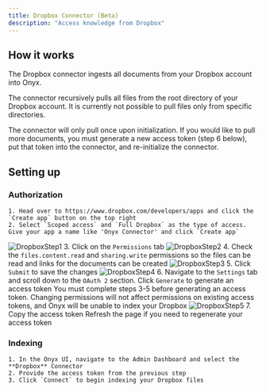 ```yaml
---
title: Dropbox Connector (Beta)
description: "Access knowledge from Dropbox"
---
```


## How it works

The Dropbox connector ingests all documents from your Dropbox account into Onyx.

The connector recursively pulls all files from the root directory of your Dropbox account. It is currently not possible to pull files only from specific directories.

The connector will only pull once upon initialization. If you would like to pull more documents, you must generate a new access token (step 6 below), put that token into the connector, and re-initialize the connector.

## Setting up

### Authorization

    1. Head over to https://www.dropbox.com/developers/apps and click the `Create app` button on the top right
    2. Select `Scoped access` and `Full Dropbox` as the type of access. Give your app a name like 'Onyx Connector' and click `Create app`

![DropboxStep1](/assets/images/connectors/dropbox/dropbox-connector-1.png) 3. Click on the `Permissions` tab
![DropboxStep2](/assets/images/connectors/dropbox/dropbox-connector-2.png) 4. Check the `files.content.read` and `sharing.write` permissions so the files can be read and links for the documents can be created
![DropboxStep3](/assets/images/connectors/dropbox/dropbox-connector-3.png) 5. Click `Submit` to save the changes
![DropboxStep4](/assets/images/connectors/dropbox/dropbox-connector-4.png) 6. Navigate to the `Settings` tab and scroll down to the `OAuth 2` section. Click `Generate` to generate an access token
<Warning>You must complete steps 3-5 before generating an access token. Changing permissions will not affect permissions on existing access tokens, and Onyx will be unable to index your Dropbox</Warning>
![DropboxStep5](/assets/images/connectors/dropbox/dropbox-connector-5.png) 7. Copy the access token
<Info>Refresh the page if you need to regenerate your access token</Info>

### Indexing

    1. In the Onyx UI, navigate to the Admin Dashboard and select the **Dropbox** Connector
    2. Provide the access token from the previous step
    3. Click `Connect` to begin indexing your Dropbox files
